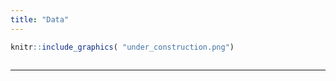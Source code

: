 ```yaml
---
title: "Data"
---
```


```r
knitr::include_graphics( "under_construction.png")
                 
```

------------------------------------------------------------------------

